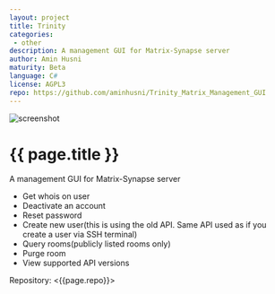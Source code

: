 ```yaml
---
layout: project
title: Trinity
categories: 
 - other
description: A management GUI for Matrix-Synapse server
author: Amin Husni
maturity: Beta
language: C#
license: AGPL3
repo: https://github.com/aminhusni/Trinity_Matrix_Management_GUI
---
```


![screenshot](/docs/projects/images/trinity.png "{{ page.title }}")

# {{ page.title }}
A management GUI for Matrix-Synapse server

* Get whois on user
* Deactivate an account
* Reset password
* Create new user(this is using the old API. Same API used as if you create a user via SSH terminal)
* Query rooms(publicly listed rooms only)
* Purge room
* View supported API versions

Repository: <{{page.repo}}>
